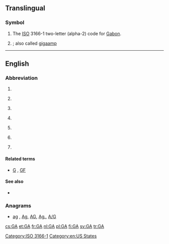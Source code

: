 {{also|Appendix:Variations of "ga"}}
==Translingual==
{{wikipedia}}
===Symbol===
{{head|mul|symbol}}
# The [[ISO]] 3166-1 two-letter (alpha-2) code for [[Gabon]].
# {{SI-unit-abb|giga|ampere|[[electrical current]]}} ; also called [[gigaamp]]

[[Category:ISO 3166-1]]
----

==English==

===Abbreviation===
{{en-abbreviation}}

# {{abbreviation of|general availability}}
# {{aviation|general}} {{abbreviation of|general aviation}}
# {{linguistics}} {{abbreviation of|General American}}
# {{netball}} {{abbreviation of|goal attack}}
# {{politics|US}} {{abbreviation of|Georgia}} {{gloss|This is a state of the [[United States of America]].}}
# {{software}} {{abbreviation of|genetic algorithm}} {{gloss|Is is a search [[heuristic]] used in computer science.}}
# {{sports}} {{abbreviation of|goals against}} {{gloss|It is used in sports statistic.}}

====Related terms====
* {{sense|sports}} [[G]] , [[GF]]

====See also====
* {{pedia|Genetic algorithm}}

===Anagrams===
* [[ag#English|ag]] , [[Ag#English|Ag]], [[AG#English|AG]], [[Ag.#English|Ag.]], [[A/G#English|A/G]]

[[Category:en:US States]]

[[cs:GA]]
[[et:GA]]
[[fr:GA]]
[[nl:GA]]
[[pl:GA]]
[[fi:GA]]
[[sv:GA]]
[[tr:GA]]